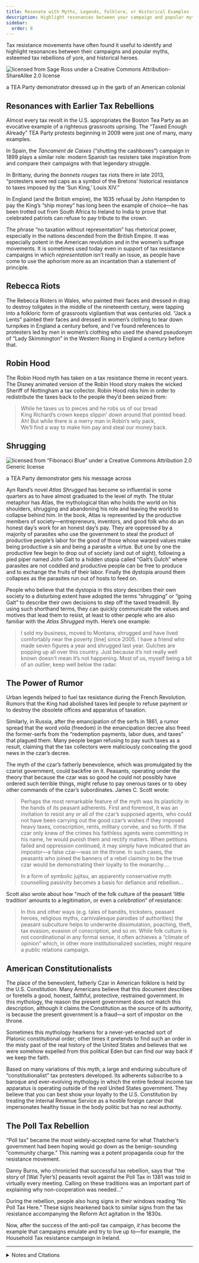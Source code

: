 ```yaml
---
title: Resonate with Myths, Legends, Folklore, or Historical Examples
description: Highlight resonances between your campaign and popular myths, esteemed tax rebellions of yore, and historical heroes.
sidebar:
  order: 8
---
```


Tax resistance movements have often found it useful to identify and highlight resonances between their campaigns and popular myths, esteemed tax rebellions of yore, and historical heroes.

![licensed from Sage Ross under a Creative Commons Attribution-ShareAlike 2.0 license](../../../assets/tricorner-hat.jpg)
<figcaption>a TEA Party demonstrator dressed up in the garb of an American colonial</figcaption>

## <Badge text="Examples" size="medium" /> Resonances with Earlier Tax Rebellions

Almost every tax revolt in the U.S. appropriates the Boston Tea Party as an evocative example of a righteous grassroots uprising.
The “Taxed Enough Already” TEA Party protests beginning in 2009 were just one of many, many examples.

In Spain, the <i>Tancament de Caixes</i> (“shutting the cashboxes”) campaign in 1899 plays a similar role: modern Spanish tax resisters take inspiration from and compare their campaigns with that legendary struggle.

In Brittany, during the <i>bonnets rouges</i> tax riots there in late 2013, “protesters wore red caps as a symbol of the Bretons’ historical resistance to taxes imposed by the ‘Sun King,’ Louis XIV.”

In England (and the British empire), the 1635 refusal by John Hampden to pay the King’s “ship money” has long been the example of choice—he has been trotted out from South Africa to Ireland to India to prove that celebrated patriots can refuse to pay tribute to the crown.

The phrase “no taxation without representation” has rhetorical power, especially in the nations descended from the British Empire.
It was especially potent in the American revolution and in the women’s suffrage movements.
It is sometimes used today even in support of tax resistance campaigns in which <em>representation</em> isn’t really an issue, as people have come to use the aphorism more as an incantation than a statement of principle.

## <Badge text="Example" size="medium" /> Rebecca Riots

The Rebecca Rioters in Wales, who painted their faces and dressed in drag to destroy tollgates in the middle of the nineteenth century, were tapping into a folkloric form of grassroots vigilantism that was centuries old.
“Jack a Lents” painted their faces and dressed in women’s clothing to tear down turnpikes in England a century before, and I’ve found references to protesters led by men in women’s clothing who used the shared pseudonym of “Lady Skimmington” in the Western Rising in England a century before that.

## <Badge text="Example" size="medium" /> Robin Hood

The Robin Hood myth has taken on a tax resistance theme in recent years.
The Disney animated version of the Robin Hood story makes the wicked Sheriff of Nottingham a tax collector.
Robin Hood robs him in order to redistribute the taxes back to the people they’d been seized from:

> While he taxes us to pieces and he robs us of our bread<br />
> King Richard’s crown keeps slippin’ down around that pointed head.<br />
> Ah! But while there is a merry man in Robin’s wily pack,<br />
> We’ll find a way to make him pay and steal our money back.

## <Badge text="Example" size="medium" /> Shrugging

![licensed from “Fibonacci Blue” under a Creative Commons Attribution 2.0 Generic license](../../../assets/atlas-shrugs.gif)
<figcaption>a TEA Party demonstrator gets his message across</figcaption>

Ayn Rand’s novel <i>Atlas Shrugged</i> has become so influential in some quarters as to have almost graduated to the level of myth.
The titular metaphor has Atlas, the mythological titan who holds the world on his shoulders, shrugging and abandoning his role and leaving the world to collapse behind him.
In the book, Atlas is represented by the productive members of society—entrepreneurs, inventors, and good folk who do an honest day’s work for an honest day’s pay.
They are oppressed by a majority of parasites who use the government to steal the product of productive people’s labor for the good of those whose warped values make being productive a sin and being a parasite a virtue.
But one by one the productive few begin to drop out of society (and out of sight), following a pied piper named John Galt to a hidden utopia called “Galt’s Gulch” where parasites are not coddled and productive people can be free to produce and to exchange the fruits of their labor.
Finally the dystopia around them collapses as the parasites run out of hosts to feed on.

People who believe that the dystopia in this story describes their own society to a disturbing extent have adopted the terms “shrugging” or “going Galt” to describe their own decisions to step off the taxed treadmill.
By using such shorthand terms, they can quickly communicate the values and motives that lead them to resist, at least to other people who are also familiar with the <i>Atlas Shrugged</i> myth.
Here’s one example:

> I sold my business, moved to Montana, shrugged and have lived comfortably near the poverty [line] since 2005.
> I have a friend who made seven figures a year and shrugged last year.
> Gulches are popping up all over this country.
> Just because it’s not really well known doesn’t mean it’s not happening.
> Most of us, myself being a bit of an outlier, keep well below the radar.

## <Badge text="Examples" size="medium" /> The Power of Rumor

Urban legends helped to fuel tax resistance during the French Revolution.
Rumors that the King had abolished taxes led people to refuse payment or to destroy the obsolete offices and apparatus of taxation.

Similarly, in Russia, after the emancipation of the serfs in 1861, a rumor spread that the word <i>volia</i> (freedom) in the emancipation decree also freed the former-serfs from the “redemption payments, labor dues, and taxes” that plagued them.
Many people began refusing to pay such taxes as a result, claiming that the tax collectors were maliciously concealing the good news in the czar’s decree.

The myth of the czar’s fatherly benevolence, which was promulgated by the czarist government, could backfire on it.
Peasants, operating under the theory that because the czar was so good he could not possibly have ordered such terrible things, might refuse to pay onerous taxes or to obey other commands of the czar’s subordinates.
James C. Scott wrote:

> Perhaps the most remarkable feature of the myth was its plasticity in the hands of its peasant adherents.
> First and foremost, it was an invitation to resist any or all of the czar’s supposed agents, who could not have been carrying out the good czar’s wishes if they imposed heavy taxes, conscription, rents, military corvée, and so forth.
> If the czar only knew of the crimes his faithless agents were committing in his name, he would punish them and rectify matters.
> When petitions failed and oppression continued, it may simply have indicated that an impostor—a false czar—was on the throne.
> In such cases, the peasants who joined the banners of a rebel claiming to be the true czar would be demonstrating their loyalty to the monarchy.…
>
> In a form of symbolic jujitsu, an apparently conservative myth counselling passivity becomes a basis for defiance and rebellion…

Scott also wrote about how “much of the folk culture of the peasant ‘little tradition’ amounts to a legitimation, or even a <em>celebration</em>” of resistance:

> In this and other ways (e.g. tales of bandits, tricksters, peasant heroes, religious myths, carnivalesque parodies of authorities) the peasant subculture helps to underwrite dissimulation, poaching, theft, tax evasion, evasion of conscription, and so on.
> While folk culture is not coordinational in any formal sense, it often achieves a “climate of opinion” which, in other more institutionalized societies, might require a public relations campaign.

## <Badge text="Example" size="medium" /> American Constitutionalists

The place of the benevolent, fatherly Czar in American folklore is held by the U.S. Constitution.
Many Americans believe that this document describes or foretells a good, honest, faithful, protective, restrained government.
In this mythology, the reason the present government does not match this description, although it claims the Constitution as the source of its authority, is because the present government is a fraud—a sort of impostor on the throne.

Sometimes this mythology hearkens for a never-yet-enacted sort of Platonic constitutional order; other times it pretends to find such an order in the misty past of the real history of the United States and believes that we were somehow expelled from this political Eden but can find our way back if we keep the faith.

Based on many variations of this myth, a large and enduring subculture of “constitutionalist” tax protesters developed.
Its adherents subscribe to a baroque and ever-evolving mythology in which the entire federal income tax apparatus is operating outside of the <em>real</em> United States government.
They believe that you can best show your loyalty to the U.S. Constitution by treating the Internal Revenue Service as a hostile foreign cancer that impersonates healthy tissue in the body politic but has no real authority.

## <Badge text="Example" size="medium" /> The Poll Tax Rebellion

“Poll tax” became the most widely-accepted name for what Thatcher’s government had been hoping would go down as the benign-sounding “community charge.”
This naming was a potent propaganda coup for the resistance movement.

Danny Burns, who chronicled that successful tax rebellion, says that “the story of [Wat Tyler’s] peasants revolt against the Poll Tax in 1381 was told in virtually every meeting.
Calling on these traditions was an important part of explaining why non-cooperation was needed…”

During the rebellion, people also hung signs in their windows reading “No Poll Tax Here.”
These signs hearkened back to similar signs from the tax resistance accompanying the Reform Act agitation in the 1830s.

Now, after the success of the anti-poll tax campaign, <em>it</em> has become the example that campaigns emulate and try to live up to—for example, the Household Tax resistance campaign in Ireland.

<hr />

<details>
<summary>Notes and Citations</summary>

* “Anti-layoff, tax protest in France prompts arson” <i>The Nation</i> (Thailand) 3 November 2013
* Bowen, Ivor <i>The Statutes of Wales</i> (1908) p. cxx
* Wright, Thomas <i>England Under the House of Hanover</i> (1848) pp. 154–55 (footnote), quoting the <i>Daily Gazetteer</i> of 8 October & 9 December 1735
* Flaherty, W.E. <i>The annals of England</i> (1877) p. 67
* Mercer, Johnny “The Phony King of England” Robin Hood (1973)
* “Prometheus” commenting on 14 March 2009 at <i>The Picket Line</i>
* Taine, Hippolyte “The Revolution” <i>We Won’t Pay: A Tax Resistance Reader</i> (2008) pp. 140–53
* Scott, James C. <i>Domination and the Arts of Resistance</i> (2008) pp. 97–98
* Scott, James C. <i>Weapons of the Weak: Everyday Forms of Peasant Resistance</i> (2008) p. 300
* You can find a good look at the constitutionalist tax protester movement in the United States in Doherty, Brian “It’s So Simple, It’s Ridiculous” <i>Reason</i> May 2004
* Burns, Danny <i>Poll Tax Rebellion</i> AK Press (1992), pp. 49, 58–59
* “History of the Passing of the Reform Bills” in Jones, William <i>Biographical Sketches of the Reform Ministers</i> (1832) p. 780

</details>
